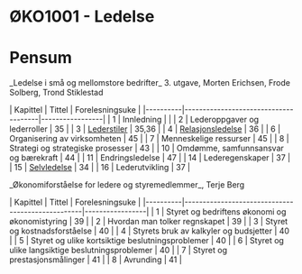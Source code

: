 = ØKO1001 - Ledelse =

= Pensum =

_Ledelse i små og mellomstore bedrifter_ 3. utgave, Morten Erichsen, Frode Solberg, Trond Stiklestad

| Kapittel | Tittel                               | Forelesningsuke |
|----------|--------------------------------------|-----------------|
| 1        | Innledning                           |                 |
| 2        | Lederoppgaver og lederroller         | 35              |
| 3        | [[Lederstiler]]                      | 35,36           |
| 4        | [[Relasjonsledelse]]                 | 36              |
| 6        | Organisering av virksomheten         | 45              |
| 7        | Menneskelige ressurser               | 45              |
| 8        | Strategi og strategiske prosesser    | 43              |
| 10       | Omdømme, samfunnsansvar og bærekraft | 44              |
| 11       | Endringsledelse                      | 47              |
| 14       | Lederegenskaper                      | 37              |
| 15       | [[Selvledelse]]                      | 34              |
| 16       | Lederutvikling                       | 37              |

_Økonomiforståelse for ledere og styremedlemmer_, Terje Berg

| Kapittel | Tittel                                           | Forelesningsuke |
|----------|--------------------------------------------------|-----------------|
| 1        | Styret og bedriftens økonomi og økonomistyring   | 39              |
| 2        | Hvordan man tolker regnskapet                    | 39              |
| 3        | Styret og kostnadsforståelse                     | 40              |
| 4        | Styrets bruk av kalkyler og budsjetter           | 40              |
| 5        | Styret og ulike kortsiktige beslutningsproblemer | 40              |
| 6        | Styret og ulike langsiktige beslutningsproblemer | 40              |
| 7        | Styret og prestasjonsmålinger                    | 41              |
| 8        | Avrunding                                        | 41              |
